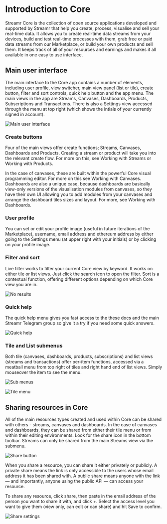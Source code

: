


# Introduction to Core
Streamr Core is the collection of open source applications developed and supported by Streamr that help you create, process, visualise and sell your real-time data. It allows you to create real-time data streams from your devices, build and test real-time processes with them, grab free or paid data streams from our Marketplace, or build your own products and sell them. It keeps track of all of your resources and earnings and makes it all available in one easy to use interface.

## Main user interface
The main interface to the Core app contains a number of elements, including user profile, view switcher, main view panel (list or tile), create button, filter and sort controls,  quick help button and the app menu. The main views in the app are Streams, Canvases, Dashboards, Products, Subscriptions and Transactions. There is also a Settings view accessed through the menu at top right (which shows the intials of your currently signed in account).

<Image
  border
  src={UserInterface}
  highResSrc={UserInterface2x}
  alt="Main user interface"
/>

### Create buttons
Four of the main views offer create functions; Streams, Canvases, Dashboards and Products. Creating a stream or product will take you into the relevant create flow. For more on this, see Working with Streams or Working with Products. 

In the case of canvases, these are built within the powerful Core visual programming editor. For more on this see Working with Canvases. Dashboards are also a unique case, because dashboards are basically view-only versions of the visualisation modules from canvases, so they have their own UI allowing you to add modules from your canvases and arrange the dashboard tiles sizes and layout. For more, see Working with Dashboards.

### User profile
You can set or edit your profile image (useful in future iterations of the Marketplace), username, email address and ethereum address by either going to the Settings menu (at upper right with your initials) or by clicking on your profile image.

### Filter and sort
Live filter works to filter your current Core view by keyword. It works on either tile or list views. Just click the search icon to open the filter. Sort is a contextual function, offering different options depending on which Core view you are in.

<Image
  border
  src={NoResults}
  highResSrc={NoResults2x}
  alt="No results"
/>

### Quick help
The quick help menu gives you fast access to the these docs and the main Streamr Telegram group so give it a try if you need some quick answers.

<Image
  src={QuickHelp}
  highResSrc={QuickHelp2x}
  alt="Quick help"
/>

### Tile and List submenus
Both tile (canvases, dashboards, products, subscriptions) and list views (streams and transactions) offer per-item functions, accessed via a meatball menu from top right of tiles and right hand end of list views. Simply mouseover the item to see the menu.

<Image
  src={SubMenus}
  highResSrc={SubMenus2x}
  alt="Sub menus"
  figCaption="List item submenu (streams)"
/>

<Image
  src={TileMenu}
  highResSrc={TileMenu2x}
  alt="Tile menu"
  figCaption="Tile submenu (canvases)"
/>

## Sharing resources in Core
All of the main resources types created and used within Core can be shared with others - streams, canvases and dashboards. In the case of canvases and dashboards, they can be shared from either their tile menu or from within their editing environments. Look for the share icon in the bottom toolbar. Streams can only be shared from the main Streams view via the submenu.

<Image
  src={ShareButton}
  highResSrc={ShareButton2x}
  alt="Share button"
  figCaption="Share button in canvas editor"
/>

When you share a resource, you can share it either privately or publicly. A private share means the link is only accessible to the users whose email address it has been shared with. A public share means anyone with the link — and importantly, anyone using the public API — can access your resource. 

To share any resource, click share, then paste in the email address of the person you want to share it with, and click +. Select the access level you want to give them (view only, can edit or can share) and hit Save to confirm.

<Image
  src={ShareSettings}
  highResSrc={ShareSettings2x}
  alt="Share settings"
/>
